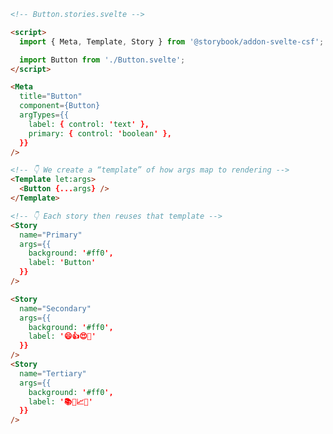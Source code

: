 ```html
<!-- Button.stories.svelte -->

<script>
  import { Meta, Template, Story } from '@storybook/addon-svelte-csf';

  import Button from './Button.svelte';
</script>

<Meta
  title="Button"
  component={Button}
  argTypes={{
    label: { control: 'text' },
    primary: { control: 'boolean' },
  }}
/>

<!-- 👇 We create a “template” of how args map to rendering -->
<Template let:args>
  <Button {...args} />
</Template>

<!-- 👇 Each story then reuses that template -->
<Story
  name="Primary"
  args={{
    background: '#ff0',
    label: 'Button'
  }}
/>

<Story
  name="Secondary"
  args={{
    background: '#ff0',
    label: '😄👍😍💯'
  }}
/>
<Story
  name="Tertiary"
  args={{
    background: '#ff0',
    label: '📚📕📈🤓'
  }}
/>
```